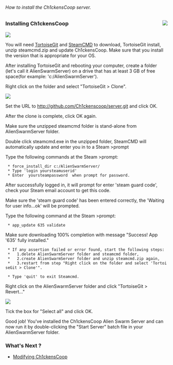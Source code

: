 ======How to install the Ch1ckensCoop server.======
<a href=http://github.com/Ch1ckenscoop/Project><img align=right src=googlecode-home.png /></a>
=== Installing Ch1ckensCoop ===
<a href=http://tortoisegit.org/download><img align=center src=tsvn_logo.png /></a>

You will need [http://tortoisegit.org/download TortoiseGit] and [http://media.steampowered.com/installer/steamcmd.zip SteamCMD] to download, TortoiseGit install, unzip steamcmd.zip and update Ch1ckensCoop. Make sure that you install the version that is appropriate for your OS.

After installing TortoiseGit and rebooting your computer, create a folder (let's call it AlienSwarmServer) on a drive that has at least 3 GB of free space(for example: 'c:/AlienSwarmServer').

Right click on the folder and select "TortoiseGit > Clone". 

<a href=https://github.com/Ch1ckenscoop/svn/blob/master/wiki/InstallServer.wiki ><img src=git_clone.png /></a>

Set the URL to [[InstallServer.wiki|http://github.com/Ch1ckenscoop/server.git]] and click OK.

After the clone is complete, click OK again.

Make sure the unzipped steamcmd folder is stand-alone from AlienSwarmServer folder.

Double click steamcmd.exe in the unzipped folder, SteamCMD will automatically update and enter you in to a Steam >prompt

Type the following commands at the Steam >prompt:

  * force_install_dir c:/AlienSwarmServer/   
  * Type 'login yoursteamuserid'
  * Enter  yoursteampassword  when prompt for password. 

After successfully logged in, it will prompt for enter 'steam guard code', check your Steam email account to get this code.

Make sure the 'steam guard code' has been entered correctly, the 'Waiting for user info...ok' will be prompted.

Type the following command at the Steam >prompt:

  * app_update 635 validate

Make sure downloading 100% completion with message "Success! App '635' fully installed."

  * If any assertion failed or error found, start the following steps:
  *   1.delete AlienSwarmServer folder and steamcmd folder,
  *   2.create AlienSwarmServer folder and unzip steamcmd.zip again, 
  *   3.restart from step "Right click on the folder and select 'TortoiseGit > Clone'".

  * Type 'quit' to exit Steamcmd.

Right click on the AlienSwarmServer folder and click "TortoiseGit > Revert..."

<a href=https://github.com/Ch1ckenscoop/svn/blob/master/wiki/InstallServer.wiki ><img src=git_revert.png /></a>

Tick the box for "Select all" and click OK.

Good job! You've installed the Ch1ckensCoop Alien Swarm Server and 
can now run it by double-clicking the "Start Server" batch file in your AlienSwarmServer folder.

===What's Next ?===
* [[Changing_Settings.wiki|Modifying Ch1ckensCoop]]
